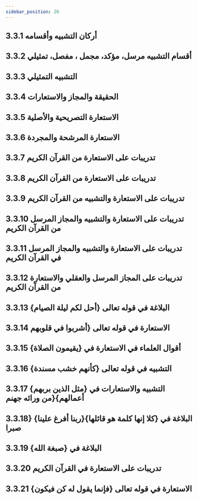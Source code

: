 ```yaml
---
sidebar_position: 20
---
```


## 3.3.1 أركان التشبيه وأقسامه
<YouTube youTubeId='t_4fGbleE9w' />

## 3.3.2 أقسام التشبيه مرسل، مؤكد، مجمل ، مفصل، تمثيلي
<YouTube youTubeId='6EwZitawp-0' />

## 3.3.3 التشبيه التمثيلي
<YouTube youTubeId='KZeMrwvezEY' />

## 3.3.4 الحقيقة والمجاز والاستعارات
<YouTube youTubeId='w8RN-xaLLjE' />

## 3.3.5 الاستعارة التصريحية والأصلية
<YouTube youTubeId='w8BB-S7B_AM' />

## 3.3.6 الاستعارة المرشحة والمجردة
<YouTube youTubeId='dWGjOOunwIk' />

## 3.3.7 تدريبات على الاستعارة من القرآن الكريم
<YouTube youTubeId='t3fKvA045qA' />

## 3.3.8 تدريبات على الاستعارة من القرآن الكريم
<YouTube youTubeId='ITYmRAbHPTw' />

## 3.3.9 تدريبات على الاستعارة والتشبيه من القرآن الكريم
<YouTube youTubeId='N3darumjIVs' />

## 3.3.10 تدريبات على الاستعارة والتشبيه والمجاز المرسل من القرآن الكريم
<YouTube youTubeId='qhjcm0GAR1k' />

## 3.3.11 تدريبات على الاستعارة والتشبيه والمجاز المرسل في القرآن الكريم
<YouTube youTubeId='stHD0dndFGc' />

## 3.3.12 تدريبات على المجاز المرسل والعقلي والاستعارة من القرآن الكريم
<YouTube youTubeId='PfM5j70ObQ8' />

## 3.3.13 {البلاغة في قوله تعالى {أحل لكم ليلة الصيام
<YouTube youTubeId='qzkTam-TrBQ' />

## 3.3.14 الاستعارة في قوله تعالى {أشربوا في قلوبهم
<YouTube youTubeId='_hxDvMtOIuQ' />

## 3.3.15 أقوال العلماء في الاستعارة في {يقيمون الصلاة}
<YouTube youTubeId='h-pG2C4QrYU' />

## 3.3.16 {التشبيه في قوله تعالى {كأنهم خشب مسندة
<YouTube youTubeId='NaIOfUfIZ7s' />

## 3.3.17 {التشبيه والاستعارات في {مثل الذين بربهم أعمالهم}{من ورائه جهنم
<YouTube youTubeId='c9ueqT1mduc' />

## 3.3.18} {البلاغة في {كلا إنها كلمة هو قائلها}{ربنا أفرغ علينا صبرا
<YouTube youTubeId='jBgkBeXA7PM' />

## 3.3.19 {البلاغة في {صبغة الله
<YouTube youTubeId='EcWe_W8eQoA' />

## 3.3.20 تدريبات على الاستعارة في القرآن الكريم
<YouTube youTubeId='0w6NIr2fC5o' />

## 3.3.21 {الاستعارة في قوله تعالى {فإنما يقول له كن فيكون
<YouTube youTubeId='VUsEvLIXwv8' />
